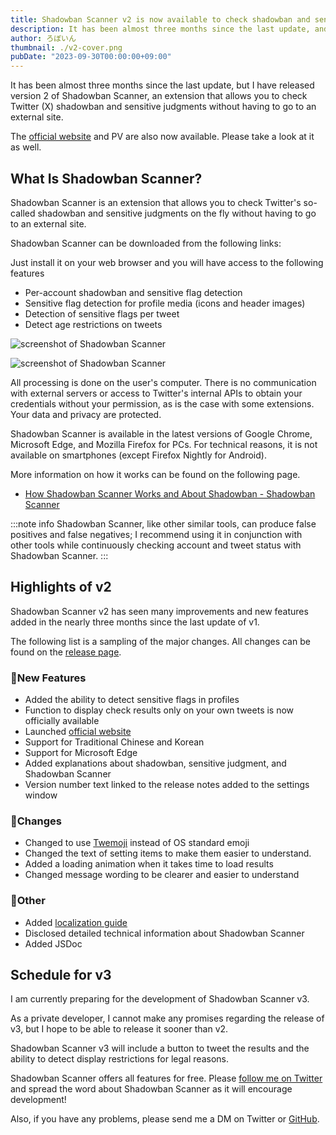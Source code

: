 ```yaml
---
title: Shadowban Scanner v2 is now available to check shadowban and sensitive judgments
description: It has been almost three months since the last update, and I have released version 2 of Shadowban Scanner, an extension that allows you to check Twitter (X) shadowban and sensitive judgments without having to go to an external site. in Shadowban Scanner v2, many improvements and new features have been added in the three months since the last update of v1.
author: ろぼいん
thumbnail: ./v2-cover.png
pubDate: "2023-09-30T00:00:00+09:00"
---
```



It has been almost three months since the last update, but I have released version 2 of Shadowban Scanner, an extension that allows you to check Twitter (X) shadowban and sensitive judgments without having to go to an external site.

The [official website](https://robot-inventor.github.io/shadowban-scanner/) and PV are also now available. Please take a look at it as well.

<YouTube id="6c4MCItd7wY" />

## What Is Shadowban Scanner?

Shadowban Scanner is an extension that allows you to check Twitter's so-called shadowban and sensitive judgments on the fly without having to go to an external site.

Shadowban Scanner can be downloaded from the following links:

<ExtensionBadges/>

Just install it on your web browser and you will have access to the following features

- Per-account shadowban and sensitive flag detection
- Sensitive flag detection for profile media (icons and header images)
- Detection of sensitive flags per tweet
- Detect age restrictions on tweets

![screenshot of Shadowban Scanner](./screenshot2_en.png)

![screenshot of Shadowban Scanner](./screenshot1_en.png)

All processing is done on the user's computer. There is no communication with external servers or access to Twitter's internal APIs to obtain your credentials without your permission, as is the case with some extensions. Your data and privacy are protected.

Shadowban Scanner is available in the latest versions of Google Chrome, Microsoft Edge, and Mozilla Firefox for PCs. For technical reasons, it is not available on smartphones (except Firefox Nightly for Android).

More information on how it works can be found on the following page.

- [How Shadowban Scanner Works and About Shadowban - Shadowban Scanner](https://github.com/Robot-Inventor/shadowban-scanner/blob/main/doc/en/about-shadowban.md)

:::note info
Shadowban Scanner, like other similar tools, can produce false positives and false negatives; I recommend using it in conjunction with other tools while continuously checking account and tweet status with Shadowban Scanner.
:::

## Highlights of v2

Shadowban Scanner v2 has seen many improvements and new features added in the nearly three months since the last update of v1.

The following list is a sampling of the major changes. All changes can be found on the [release page](https://github.com/Robot-Inventor/shadowban-scanner/releases/tag/v2.0.0).

### 🎉New Features

- Added the ability to detect sensitive flags in profiles
- Function to display check results only on your own tweets is now officially available
- Launched [official website](https://robot-inventor.github.io/shadowban-scanner/)
- Support for Traditional Chinese and Korean
- Support for Microsoft Edge
- Added explanations about shadowban, sensitive judgment, and Shadowban Scanner
- Version number text linked to the release notes added to the settings window

### 🔧Changes

- Changed to use [Twemoji](https://twemoji.twitter.com/) instead of OS standard emoji
- Changed the text of setting items to make them easier to understand.
- Added a loading animation when it takes time to load results
- Changed message wording to be clearer and easier to understand

### 📝Other

- Added [localization guide](https://github.com/Robot-Inventor/shadowban-scanner/blob/main/doc/localization.md)
- Disclosed detailed technical information about Shadowban Scanner
- Added JSDoc

## Schedule for v3

I am currently preparing for the development of Shadowban Scanner v3.

As a private developer, I cannot make any promises regarding the release of v3, but I hope to be able to release it sooner than v2.

Shadowban Scanner v3 will include a button to tweet the results and the ability to detect display restrictions for legal reasons.

Shadowban Scanner offers all features for free. Please [follow me on Twitter](https://twitter.com/keita_roboin) and spread the word about Shadowban Scanner as it will encourage development!

Also, if you have any problems, please send me a DM on Twitter or [GitHub](https://github.com/Robot-Inventor/shadowban-scanner).
